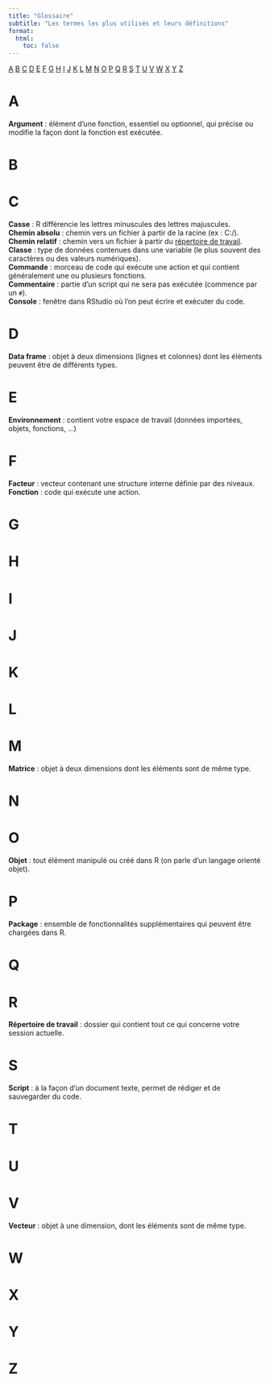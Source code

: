 ```yaml
---
title: "Glossaire"
subtitle: "Les termes les plus utilisés et leurs définitions"
format: 
  html: 
    toc: false
---
```


[A](#a) [B](#b) [C](#c) [D](#d) [E](#e) [F](#f) [G](#g) [H](#h) [I](#i) [J](#j) [K](#k) [L](#l) [M](#m) [N](#n) [O](#o) [P](#p) [Q](#q) [R](#r) [S](#s) [T](#t) [U](#u) [V](#v) [W](#w) [X](#x) [Y](#y) [Z](#z)

# A {#a}

**Argument** : élément d'une fonction, essentiel ou optionnel, qui précise ou modifie la façon dont la fonction est exécutée.

# B {#b}

# C {#c}

**Casse** : R différencie les lettres minuscules des lettres majuscules.  
**Chemin absolu** : chemin vers un fichier à partir de la racine (ex : C:/).  
**Chemin relatif** : chemin vers un fichier à partir du [répertoire de travail](#wd).  
**Classe** : type de données contenues dans une variable (le plus souvent des caractères ou des valeurs numériques).  
**Commande** : morceau de code qui exécute une action et qui contient généralement une ou plusieurs fonctions.  
**Commentaire** : partie d'un script qui ne sera pas exécutée (commence par un `#`).  
**Console** : fenêtre dans RStudio où l'on peut écrire et exécuter du code. 

# D {#d}

**Data frame** : objet à deux dimensions (lignes et colonnes) dont les éléments peuvent être de différents types.

# E {#e}

**Environnement** : contient votre espace de travail (données importées, objets, fonctions, ...)

# F {#f}

**Facteur** : vecteur contenant une structure interne définie par des niveaux.  
**Fonction** : code qui exécute une action.

# G {#g}

# H {#h}

# I {#i}

# J {#j}

# K {#k}

# L {#l}

# M {#m}

**Matrice** : objet à deux dimensions dont les éléments sont de même type.

# N {#n}

# O {#o}

**Objet** : tout élément manipulé ou créé dans R (on parle d'un langage orienté objet).

# P {#p}

**Package** : ensemble de fonctionnalités supplémentaires qui peuvent être chargées dans R.

# Q {#q}

# R {#r}

[**Répertoire de travail**]{#wd} : dossier qui contient tout ce qui concerne votre session actuelle. 

# S {#s}

**Script** : à la façon d'un document texte, permet de rédiger et de sauvegarder du code.

# T {#t}

# U {#u}

# V {#v}

**Vecteur** : objet à une dimension, dont les éléments sont de même type.

# W {#w}

# X {#x}

# Y {#y}

# Z {#z}